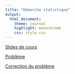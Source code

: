 ```yaml
---
title: "Démarche statistique"
output:
  html_document:
    theme: journal
    highlight: monochrome
    css: style.css
---
```


[Slides de cours](http://masedki.github.io/enseignements/pdfs/ds.pdf)

[Problème](http://masedki.github.io/enseignements/ds_pb.html) 

[Correction du problème](http://masedki.github.io/enseignements/pdfs/corr_pb_ds.pdf) 

<!-- [Devoir 2019-2020](http://masedki.github.io/enseignements/pdfs/dev1920.pdf)  -->
<!-- [Référence](http://masedki.github.io/enseignements/pdfs/UrnModel_StatMed.pdf)  -->
<!-- [article 1985](http://masedki.github.io/enseignements/pdfs/article1985.pdf) [article 1986](http://masedki.github.io/enseignements/pdfs/article1986.pdf) [article 1989](http://masedki.github.io/enseignements/pdfs/article1989.pdf) [article 1995](http://masedki.github.io/enseignements/pdfs/article1995.pdf) -->

<!-- [Quelques indications pour amorcer la partie A du devoir](http://masedki.github.io/enseignements/pdfs/indications.pdf) -->
